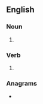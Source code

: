 {{also|TASers|Tasers}}
==English==

===Noun===
{{head|en|noun plural form}}

# {{plural of|taser|lang=en}}

===Verb===
{{head|en|verb form}}

# {{en-third-person singular of|taser}}

===Anagrams===
* {{anagrams|en|a=aersst|Saters|Tesars|assert|asters|reasts|setars|stares|stears|tarses}}